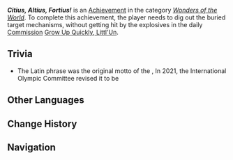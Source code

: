 {{Achievement Infobox
|id           = 84583
|order id     = 4107
|category     = Wonders of the World
|description  = Give a perfect training demonstration to Alem.
|requirements = Dig out buried target mechanisms without being hit during ''[[Grow Up Quickly, Littl'Un]]''.
|primogems    = 5
|tracking     = 
|topic        = 
|type         = Commission
|quest        = 
|hidden       = 1
}}
'''''Citius, Altius, Fortius!''''' is an [[Achievement]] in the category ''[[Wonders of the World]]''. To complete this achievement, the player needs to dig out the buried target mechanisms, without getting hit by the explosives in the daily [[Commission]] [[Grow Up Quickly, Littl'Un]].
<!--
==Gameplay Notes==
* 

==Gallery==
{{Preview
|size=300px
|file=
|caption=
}}

==Video Guides==
{{EVT
|video1   = 
|caption1 = 
}}
-->
==Trivia==
* The Latin phrase {{Lang|la=''Citius, Altius, Fortius''|la_tl=Faster, Higher, Stronger|mini=1}} was the original motto of the {{w|Olympic Games}}, In 2021, the International Olympic Committee revised it to be {{Lang|la=''Citius, Altius, Fortius – Communiter''|la_tl=Faster, Higher, Stronger – Together.|mini=1}}

==Other Languages==
{{Other Languages
|en       = Citius, Altius, Fortius!
|en_lang  = la
|en_tl    = Faster, Higher, Stronger!
|zhs      = 更高，更快，更强！
|zhs_rm   = 
|zht      = 更高，更快，更強！
|zht_rm   = 
|zh_tl    = 
|ja       = より速く、より高く、より強く！
|ja_rm    = Yori Hayaku, Yori Takaku, Yori Tsuyoku!
|ja_tl    = Faster, Higher, Stronger!
|ko       = 더 높고, 더 빠르고, 더 강하게!
|ko_tl    = 
|es       = Citius, altius, fortius
|es_lang  = la
|es_tl    = Faster, Higher, Stronger
|fr       = Citius, altius, fortius !
|fr_lang  = la
|fr_tl    = Faster, Higher, Stronger!
|ru       = Быстрее, выше, сильнее!
|ru_tl    = Faster, Higher, Stronger!
|th       = เร็วขึ้น, สูงขึ้น, แกร่งขึ้น!
|th_rm    = 
|th_tl    = 
|vi       = Cao Hơn, Nhanh Hơn, Mạnh Hơn!
|vi_tl    = 
|de       = Citius, Altius, Fortius!
|de_lang  = la
|de_tl    = Faster, Higher, Stronger!
|id       = Lebih Tinggi, Lebih Cepat, Lebih Kuat!
|id_tl    = Higher, Faster, Stronger!
|pt       = Citius, Altius, Fortius!
|pt_lang  = la
|pt_tl    = Faster, Higher, Stronger!
|tr       = Daha Hızlı, Daha Yüksek, Daha Güçlü!
|tr_tl    = 
|it       = Più veloce, più in alto, più forte!
|it_tl    = 
}}

==Change History==
{{Change History|5.0}}

==Navigation==
{{Achievement Navbox}}